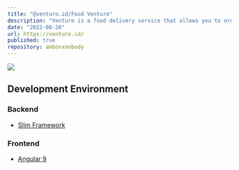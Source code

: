 ```yaml
---
title: "@venturo.id/Food Venturo"
description: "Venturo is a food delivery service that allows you to order food from your favorite restaurants and have it delivered to your door."
date: "2022-08-20"
url: https://venturo.id/
published: true
repository: ambonxnobody
---
```



[![](https://ambonxnobody.vercel.app/projects/food.png)](https://venturo.id/)

## Development Environment

### Backend
- [Slim Framework](https://www.slimframework.com/)

### Frontend
- [Angular 9](https://angular.io/)
